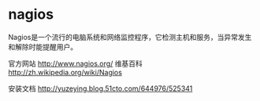 = nagios =

Nagios是一个流行的电脑系统和网络监控程序，它检测主机和服务，当异常发生和解除时能提醒用户。

官方网站 [[http://www.nagios.org/]]
维基百科 [[http://zh.wikipedia.org/wiki/Nagios]]

安装文档 [[http://yuzeying.blog.51cto.com/644976/525341]]
